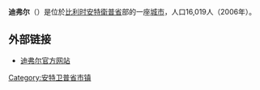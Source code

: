 {{Unreferenced|time=2018-08-13T06:30:15+00:00}}
'''迪弗尔'''（{{lang-nl|Duffel}}）是位於[[比利时|比利时]][[安特衛普省|安特衛普省]]部的一座[[城市|城市]]，人口16,019人（2006年）。

== 外部链接 ==
* [http://www.duffel.be/ 迪弗尔官方网站] {{Wayback|url=http://www.duffel.be/ |date=20080804133327 }}

{{安特卫普省市区}}
{{Belgium-geo-stub}}
{{DEFAULTSORT:Duffel}}

[[Category:安特卫普省市镇|Category:安特卫普省市镇]]